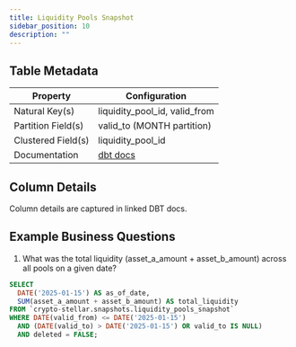 ```yaml
---
title: Liquidity Pools Snapshot
sidebar_position: 10
description: ""
---
```


<div className="scoped-data-dictionary-table">

## Table Metadata

| Property | Configuration |
| --- | --- |
| Natural Key(s) | liquidity_pool_id, valid_from |
| Partition Field(s) | valid_to (MONTH partition) |
| Clustered Field(s) | liquidity_pool_id |
| Documentation | [dbt docs](http://www.stellar-dbt-docs.com/#!/model/model.stellar_dbt_public.liquidity_pools_snapshot) |

## Column Details

Column details are captured in linked DBT docs.

## Example Business Questions

1. What was the total liquidity (asset_a_amount + asset_b_amount) across all pools on a given date?

```sql
SELECT
  DATE('2025-01-15') AS as_of_date,
  SUM(asset_a_amount + asset_b_amount) AS total_liquidity
FROM `crypto-stellar.snapshots.liquidity_pools_snapshot`
WHERE DATE(valid_from) <= DATE('2025-01-15')
  AND (DATE(valid_to) > DATE('2025-01-15') OR valid_to IS NULL)
  AND deleted = FALSE;
```

</div>
